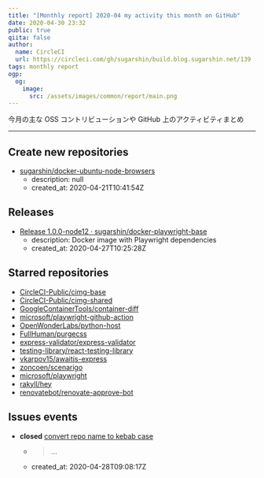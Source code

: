 ```yaml
---
title: "[Monthly report] 2020-04 my activity this month on GitHub"
date: 2020-04-30 23:32
public: true
qiita: false
author:
  name: CircleCI
  url: https://circleci.com/gh/sugarshin/build.blog.sugarshin.net/139
tags: monthly report
ogp:
  og:
    image:
      src: /assets/images/common/report/main.png
---
```


今月の主な OSS コントリビューションや GitHub 上のアクティビティまとめ

***

## Create new repositories

- [sugarshin/docker-ubuntu-node-browsers](https://github.com/sugarshin/docker-ubuntu-node-browsers)
  - description: null
  - created_at: 2020-04-21T10:41:54Z

## Releases

- [Release 1.0.0-node12 · sugarshin/docker-playwright-base](https://github.com/sugarshin/docker-playwright-base/releases/tag/1.0.0-node12)
  - description: Docker image with Playwright dependencies
  - created_at: 2020-04-27T10:25:28Z

## Starred repositories

- [CircleCI-Public/cimg-base](https://github.com/CircleCI-Public/cimg-base)
- [CircleCI-Public/cimg-shared](https://github.com/CircleCI-Public/cimg-shared)
- [GoogleContainerTools/container-diff](https://github.com/GoogleContainerTools/container-diff)
- [microsoft/playwright-github-action](https://github.com/microsoft/playwright-github-action)
- [OpenWonderLabs/python-host](https://github.com/OpenWonderLabs/python-host)
- [FullHuman/purgecss](https://github.com/FullHuman/purgecss)
- [express-validator/express-validator](https://github.com/express-validator/express-validator)
- [testing-library/react-testing-library](https://github.com/testing-library/react-testing-library)
- [vkarpov15/awaitjs-express](https://github.com/vkarpov15/awaitjs-express)
- [zoncoen/scenarigo](https://github.com/zoncoen/scenarigo)
- [microsoft/playwright](https://github.com/microsoft/playwright)
- [rakyll/hey](https://github.com/rakyll/hey)
- [renovatebot/renovate-approve-bot](https://github.com/renovatebot/renovate-approve-bot)

## Issues events

- **closed** [convert repo name to kebab case](https://github.com/sugarshin/gh2bb/issues/1)
  - > ...
  - created_at: 2020-04-28T09:08:17Z
